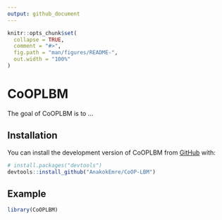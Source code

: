 ```yaml
---
output: github_document
---
```


<!-- README.md is generated from README.Rmd. Please edit that file -->

```r
knitr::opts_chunk$set(
  collapse = TRUE,
  comment = "#>",
  fig.path = "man/figures/README-",
  out.width = "100%"
)
```

# CoOPLBM

<!-- badges: start -->
<!-- badges: end -->

The goal of CoOPLBM is to ...

## Installation

You can install the development version of CoOPLBM from [GitHub](https://github.com/) with:

``` r
# install.packages("devtools")
devtools::install_github("AnakokEmre/CoOP-LBM")
```

## Example


```r
library(CoOPLBM)
```



